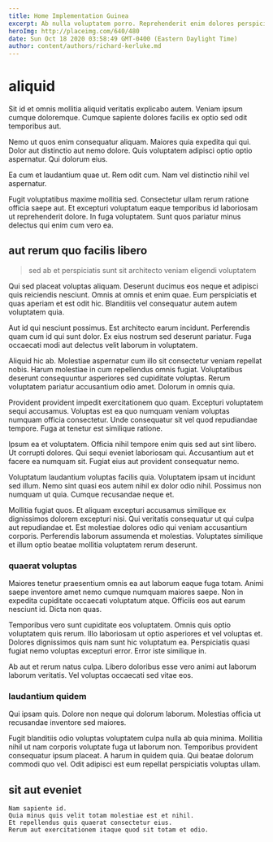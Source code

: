 ```yaml
---
title: Home Implementation Guinea
excerpt: Ab nulla voluptatem porro. Reprehenderit enim dolores perspiciatis sed ducimus autem eos. Nisi fugit nostrum fugiat dolor aliquid doloremque sequi minima est.
heroImg: http://placeimg.com/640/480
date: Sun Oct 18 2020 03:58:49 GMT-0400 (Eastern Daylight Time)
author: content/authors/richard-kerluke.md
---
```

# aliquid

Sit id et omnis mollitia aliquid veritatis explicabo autem. Veniam ipsum cumque doloremque. Cumque sapiente dolores facilis ex optio sed odit temporibus aut.
  
Nemo ut quos enim consequatur aliquam. Maiores quia expedita qui qui. Dolor aut distinctio aut nemo dolore. Quis voluptatem adipisci optio optio aspernatur. Qui dolorum eius.
  
Ea cum et laudantium quae ut. Rem odit cum. Nam vel distinctio nihil vel aspernatur.
  
Fugit voluptatibus maxime mollitia sed. Consectetur ullam rerum ratione officia saepe aut. Et excepturi voluptatum eaque temporibus id laboriosam ut reprehenderit dolore. In fuga voluptatem. Sunt quos pariatur minus delectus qui enim cum vero ea.

## aut rerum quo facilis libero

> sed ab et perspiciatis sunt sit architecto veniam eligendi voluptatem

Qui sed placeat voluptas aliquam. Deserunt ducimus eos neque et adipisci quis reiciendis nesciunt. Omnis at omnis et enim quae. Eum perspiciatis et quas aperiam et est odit hic. Blanditiis vel consequatur autem autem voluptatem quia.
  
Aut id qui nesciunt possimus. Est architecto earum incidunt. Perferendis quam cum id qui sunt dolor. Ex eius nostrum sed deserunt pariatur. Fuga occaecati modi aut delectus velit laborum in voluptatem.
  
Aliquid hic ab. Molestiae aspernatur cum illo sit consectetur veniam repellat nobis. Harum molestiae in cum repellendus omnis fugiat. Voluptatibus deserunt consequuntur asperiores sed cupiditate voluptas. Rerum voluptatem pariatur accusantium odio amet. Dolorum in omnis quia.
  
Provident provident impedit exercitationem quo quam. Excepturi voluptatem sequi accusamus. Voluptas est ea quo numquam veniam voluptas numquam officia consectetur. Unde consequatur sit vel quod repudiandae tempore. Fuga at tenetur est similique ratione.
  
Ipsum ea et voluptatem. Officia nihil tempore enim quis sed aut sint libero. Ut corrupti dolores. Qui sequi eveniet laboriosam qui. Accusantium aut et facere ea numquam sit. Fugiat eius aut provident consequatur nemo.
  
Voluptatum laudantium voluptas facilis quia. Voluptatem ipsam ut incidunt sed illum. Nemo sint quasi eos autem nihil ex dolor odio nihil. Possimus non numquam ut quia. Cumque recusandae neque et.
  
Mollitia fugiat quos. Et aliquam excepturi accusamus similique ex dignissimos dolorem excepturi nisi. Qui veritatis consequatur ut qui culpa aut repudiandae et. Est molestiae dolores odio qui veniam accusantium corporis. Perferendis laborum assumenda et molestias. Voluptates similique et illum optio beatae mollitia voluptatem rerum deserunt.

### quaerat voluptas

Maiores tenetur praesentium omnis ea aut laborum eaque fuga totam. Animi saepe inventore amet nemo cumque numquam maiores saepe. Non in expedita cupiditate occaecati voluptatum atque. Officiis eos aut earum nesciunt id. Dicta non quas.
  
Temporibus vero sunt cupiditate eos voluptatem. Omnis quis optio voluptatem quis rerum. Illo laboriosam ut optio asperiores et vel voluptas et. Dolores dignissimos quis nam sunt hic voluptatum ea. Perspiciatis quasi fugiat nemo voluptas excepturi error. Error iste similique in.
  
Ab aut et rerum natus culpa. Libero doloribus esse vero animi aut laborum laborum veritatis. Vel voluptas occaecati sed vitae eos.

### laudantium quidem

Qui ipsam quis. Dolore non neque qui dolorum laborum. Molestias officia ut recusandae inventore sed maiores.
  
Fugit blanditiis odio voluptas voluptatem culpa nulla ab quia minima. Mollitia nihil ut nam corporis voluptate fuga ut laborum non. Temporibus provident consequatur ipsum placeat. A harum in quidem quia. Qui beatae dolorum commodi quo vel. Odit adipisci est eum repellat perspiciatis voluptas ullam.

## sit aut eveniet

```text
Nam sapiente id.
Quia minus quis velit totam molestiae est et nihil.
Et repellendus quis quaerat consectetur eius.
Rerum aut exercitationem itaque quod sit totam et odio.
```

